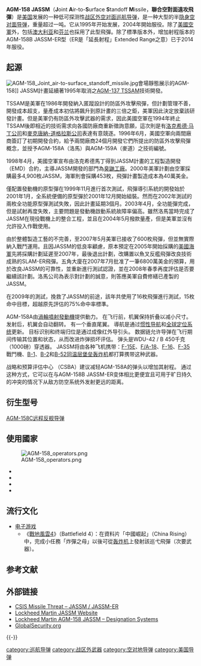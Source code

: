 {{noteTA
|T=zh-hant:AGM-158聯合空對地距外飛彈;zh-hans:AGM-158联合空面导弹;zh-tw:AGM-158聯合空對面遙攻飛彈;
|1=zh-hant:距外;zh-hans:战区外;
|2=zh-hant:空對面;zh-hans:空对面;zh-tw:空對面;
|3=zh-hant:巡弋飛彈;zh-hans:巡航导弹;
|4=zh-hant:飛彈;zh-hans:导弹;
|5=zh-hant:匿蹤;zh-hans:隐身;
|6=zh-hans:联合空对面战区外导弹;zh-tw:聯合空對面遙攻飛彈;
}}

{{Infobox weapon
|name= AGM-158联合空对面战区外导弹
|image=File:Agm-158 JASSM.jpg
|image_size=300px
|caption=
|origin={{flagcountry|United States}}
|type=[[巡弋飛彈|巡弋飛彈]]
<!-- Type selection -->
|is_explosive=yes
|is_missile=yes
<!-- Service history -->
|service = 2000–至今
|used_by= [[美国空军|美国空军]]<br />[[澳大利亚皇家空军|澳大利亚皇家空军]]<br />[[芬兰空军|芬兰空军]]<br />[[波兰空军|波兰空军]]
| wars =[[敘利亞內戰|敘利亞內戰]] 
<!-- Production history -->
| designer= [[洛克希德·馬丁|洛克希德·馬丁]]
| design_date= 1995年-2001年12月
|manufacturer=洛克希德·馬丁
|unit_cost= 40萬美元（JASSM最初計劃每枚單價）<ref>{{Cite web |url=http://commi.narod.ru/txt/2000/1006.htm |title=АМЕРИКАНСКАЯ УПРАВЛЯЕМАЯ РАКЕТА АGМ-158 КЛАССА "ВОЗДУХ-ЗЕМЛЯ" |accessdate=2017-10-02 |archive-date=2017-10-02 |archive-url=https://web.archive.org/web/20171002220504/http://commi.narod.ru/txt/2000/1006.htm |dead-url=no }}</ref><br>
80萬美元 (JASSM)<ref>{{Cite web|url=http://www.defenseindustrydaily.com/agm-158-jassm-lockheeds-family-of-stealthy-cruise-missiles-014343/|title=AGM-158 JASSM: Lockheeds Family of Stealthy Cruise Missiles|website=Defense Industry Daily|access-date=2022-01-06|archive-date=2022-04-28|archive-url=https://web.archive.org/web/20220428022710/https://www.defenseindustrydaily.com/agm-158-jassm-lockheeds-family-of-stealthy-cruise-missiles-014343/}}</ref><br />135.9萬美元 (JASSM-ER)<ref name=GAO-15-342SP>{{cite web | url=http://www.gao.gov/assets/670/668986.pdf#page=103 | page=95 | title=GAO-15-342SP DEFENSE ACQUISITIONS Assessments of Selected Weapon Programs | publisher=US Government Accountability Office | date=March 2015 | accessdate=15 July 2015 | archive-date=2015-09-24 | archive-url=https://web.archive.org/web/20150924043422/http://www.gao.gov/assets/670/668986.pdf#page=103 | dead-url=no }} Program unit cost</ref><small>(FY15)</small>
|propellant=
|production_date=1998年4月–至今
|engine={{link-en|Teledyne CAE J402渦輪噴射發動機|Teledyne CAE J402}}
|engine_power=3仟牛頓 (680磅)
|weight=1021 kg (2250 lb)
|length=4.27 m (14 ft)
|height=
|diameter=
|wingspan=2.4公尺 (7 ft 11 in)
|speed=
|vehicle_range= 370公里以上 (230海浬) [JASSM]<br />超過1,000公里 (620海浬以上) [JASSM-ER]
|ceiling=
|altitude=
<!-- Explosive specifications --> 
| filling            = WDU-42/B 穿甲彈頭，重454公斤（1000磅）
| filling_weight     = 110公斤AFX-757鈍感高爆炸藥<ref>{{Cite web |url=https://fas.org/man/dod-101/sys/smart/docs/afx757.htm |title=JASSM To Fly With New Explosive Formulation |accessdate=2017-10-02 |archive-date=2016-11-27 |archive-url=https://web.archive.org/web/20161127030538/https://fas.org/man/dod-101/sys/smart/docs/afx757.htm |dead-url=no }}</ref>
| detonation         = 
| yield              = 
|guidance=[[全球定位系統|全球定位系統]](GPS)輔助的慣性制導系統(INS)、終端[[紅外線導引|紅外線導引]]
|launch_platform=Integrated:<br />[[B-1_Lancer|B-1 Lancer]]<br />[[B-2_Spirit|B-2 Spirit]]<br />[[B-52_Stratofortress|B-52 Stratofortress]]<br />[[F-15E_Strike_Eagle|F-15E Strike Eagle]]<br />[[F-16_Fighting_Falcon|F-16 Fighting Falcon]]<br />[[F/A-18_Hornet|F/A-18 Hornet]]<br />(Potential: [[Lockheed_Martin_F-35_Lightning_II|F-35]])<ref name="lma">{{cite web|url= http://www.lockheedmartin.com/us/products/jassm.html|title= JASSM|last1= |first1= |last2= |first2= |date= |website= Lockheed Martin|publisher= |access-date= 27 May 2015|quote= B-1, B-2, B-52, F-16, F-15E and F/A-18 integrated|archive-date= 2012-06-26|archive-url= https://www.webcitation.org/68iNwYKq3?url=http://www.lockheedmartin.com/us/products/jassm.html|dead-url= no}}</ref> }} 

'''AGM-158 JASSM'''（'''J'''oint '''A'''ir-to-'''S'''urface '''S'''tandoff '''M'''issile，'''聯合空對面遠攻飛彈'''）是[[美国|美国]]发展的一种低可探测性[[战区外|战区外]][[空对面|空对面]][[巡航导弹|巡航导弹]]，是一种大型的半[[低可偵測性技術|隐身]][[空对面导弹|空对面导弹]]，重量超过一吨。它从1995年开始发展，2004年開始服役。除了[[美國空軍|美國空軍]]外，包括[[澳大利亚|澳大利亚]]和[[芬兰|芬兰]]也採用了此型飛彈。除了標準版本外，增加射程版本的AGM-158B JASSM-ER型（ER是「延長射程」Extended Range之意）已于2014年服役。

== 起源 ==
[[File:AGM-158_Joint_air-to-surface_standoff_missile.jpg|thumb]]會場靜態展示的AGM-158]]
JASSM計畫延續著1995年取消之[[AGM-137_TSSAM|AGM-137 TSSAM]]技術開發。 

TSSAM是美軍在1986年開發納入匿蹤設計的防區外攻擊飛彈，但計劃管理不善，開發成本超支，量產成本初估將飆升到原計畫的三倍之鉅，美軍因此決定放棄該研發計畫。但是美軍仍有防區外攻擊武器的需求，因此美國空軍在1994年終止TSSAM後即相近的技術需求向各國防廠商重新徵詢意願，這次則是有[[洛克希德·马丁公司|洛克希德·马丁公司]]和[[麥克唐納-道格拉斯公司|麥克唐納-道格拉斯公司]]表達有意競逐。1996年6月，美國空軍向兩間廠商簽訂了初期開發合約，給予兩間廠商24個月開發它們所提出的防區外攻擊飛彈概念，並授予AGM-158A（洛馬）與AGM-159A（麥道）之技術編號。

1998年4月，美國空軍宣布由洛克希德馬丁得到JASSM計畫的工程製造開發（EMD）合約，主導JASSM開發的部門為[[臭鼬工廠|臭鼬工廠]]。2000年美軍計劃由空軍採購最多4,900枚JASSM，海軍則會採購453枚，飛彈計畫製造成本為40萬美金。

僅配置發動機的原型彈在1999年11月進行首次測試，飛彈導引系統的開發始於2001年1月，全系統便備的原型彈於2001年12月開始組裝。然而在2002年測試的兩枚全功能原型彈測試失敗，因此計畫延期3個月。2003年4月，全功能彈完成，但是試射再度失敗，主要問題是發動機啟動系統故障率偏高。雖然洛馬當時完成了JASSM在現役戰機上的整合工程，並且在2004年5月撥款量產，但是美軍並沒有允許投入作戰使用。

由於整體製造工藝的不完善，至2007年5月美軍已接收了600枚飛彈，但並無實際納入戰鬥運用。且因JASSM的低良率顧慮，原本預定在2005年開始採購的[[美國海軍|美國海軍]]先將採購計劃延遲至2007年，最後退出計劃，改購置以魚叉反艦飛彈改良技術成熟的SLAM-ER飛彈。五角大廈在2007年7月批准了一筆6800萬美金的預算，用於改良JASSM的可靠性，並重新進行測試認證，並在2008年春季再度評估是否要繼續該計劃。洛馬公司為表示對計劃的誠意，則答應美軍自費修繕已產製的JASSM。

在2009年的測試，挽救了JASSM的前途，該年共使用了16枚飛彈進行測試，15枚命中目標，超越原先評估的75%命中率標準。

AGM-158A由{{le|Teledyne CAE J402|Teledyne CAE J402}}[[涡轮喷气发动机|渦輪噴射發動機]]提供動力。 在飞行前，机翼保持折叠以减小尺寸。 发射后，机翼会自动翻转。 有一个垂直尾翼。 導航是通过[[惯性导航|惯性导航]]和[[全球定位系统|全球定位系统]]更新。 目标识别和终端归位是通过成像红外导引头。 数据链允许导弹在飞行期间传输其位置和状态，从而改进炸弹损坏评估。 弹头是WDU-42 / B 450千克（1000磅）穿透器。 JASSM将由各种飞机携带：[[F-15E|F-15E]]、[[F/A-18|F/A-18]]、[[F-16|F-16]]、[[F-35|F-35]]戰鬥機、[[B-1槍騎兵戰略轟炸機|B-1]]、[[B-2|B-2]]和[[B-52同温层堡垒轰炸机|B-52同温层堡垒轰炸机]]都打算携带这种武器。

战略和预算评估中心 （CSBA）建议减轻AGM-158A的弹头以增加其射程。 通过这种方式，它可以在与AGM-158B JASSM-ER变体相比更便宜且可用于旷日持久的冲突的情况下从敌方防空系统外发射更远的距离。

== 衍生型号 ==
[[远程反舰导弹|AGM-158C远程反舰导弹]]

== 使用國家 ==
[[File:AGM-158_operators.png|thumb]]
* {{USA}}
* {{Aus}}
* {{FIN}}
* {{POL}}

== 流行文化 ==
* [[电子游戏|电子游戏]]
** 《[[戰地風雲4|戰地風雲4]]》（Battlefield 4）：在資料片「中國崛起」（China Rising）中，完成小任務「炸彈之母」以後可從[[轰炸机|轰炸机]]上發射該巡弋飛彈（次要武器）。

== 参考文献 ==
{{Reflist|2}}

== 外部链接 ==
{{Commons category|AGM-158 JASSM}}
* [http://missilethreat.csis.org/missile/jassm/ CSIS Missile Threat – JASSM / JASSM-ER] {{Wayback|url=http://missilethreat.csis.org/missile/jassm/ |date=20220425101546 }}
* [http://www.lockheedmartin.com/us/products/jassm.html Lockheed Martin JASSM Website] {{WebCite|url=https://www.webcitation.org/68iNwYKq3?url=http://www.lockheedmartin.com/us/products/jassm.html |date=20120626181816 |dateformat=iso }}
* [http://www.designation-systems.net/dusrm/m-158.html Lockheed Martin AGM-158 JASSM – Designation Systems] {{Wayback|url=http://www.designation-systems.net/dusrm/m-158.html |date=20100611232123 }}
* [http://www.globalsecurity.org/military/systems/munitions/jassm.htm GlobalSecurity.org] {{Wayback|url=http://www.globalsecurity.org/military/systems/munitions/jassm.htm |date=20120415155104 }}
{{-}}
{{US missiles|state=collapsed}}

[[category:巡航导弹|category:巡航导弹]]
[[category:战区外武器|category:战区外武器]]
[[category:空对地导弹|category:空对地导弹]]
[[category:美国导弹|category:美国导弹]]